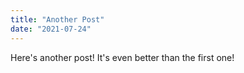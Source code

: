 ---
title: "Another Post"
date: "2021-07-24"
---

Here's another post! It's even better than the first one!

